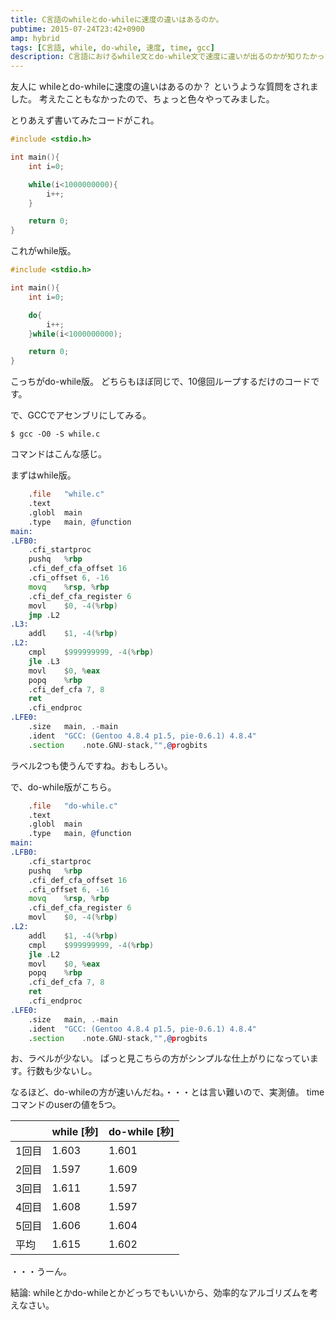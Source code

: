 ```yaml
---
title: C言語のwhileとdo-whileに速度の違いはあるのか。
pubtime: 2015-07-24T23:42+0900
amp: hybrid
tags: [C言語, while, do-while, 速度, time, gcc]
description: C言語におけるwhile文とdo-while文で速度に違いが出るのかが知りたかったので、gccでアセンブリにしてコードを眺めてみました。末尾にベンチマークの結果も載せています。
---
```


友人に whileとdo-whileに速度の違いはあるのか？ というような質問をされました。
考えたこともなかったので、ちょっと色々やってみました。

とりあえず書いてみたコードがこれ。
``` c
#include <stdio.h>

int main(){
    int i=0;

    while(i<1000000000){
        i++;
    }

    return 0;
}
```
これがwhile版。

``` c
#include <stdio.h>

int main(){
    int i=0;

    do{
        i++;
    }while(i<1000000000);

    return 0;
}
```
こっちがdo-while版。
どちらもほぼ同じで、10億回ループするだけのコードです。

で、GCCでアセンブリにしてみる。
``` shell
$ gcc -O0 -S while.c
```
コマンドはこんな感じ。

まずはwhile版。
``` asm
    .file	"while.c"
    .text
    .globl	main
    .type	main, @function
main:
.LFB0:
    .cfi_startproc
    pushq	%rbp
    .cfi_def_cfa_offset 16
    .cfi_offset 6, -16
    movq	%rsp, %rbp
    .cfi_def_cfa_register 6
    movl	$0, -4(%rbp)
    jmp	.L2
.L3:
    addl	$1, -4(%rbp)
.L2:
    cmpl	$999999999, -4(%rbp)
    jle	.L3
    movl	$0, %eax
    popq	%rbp
    .cfi_def_cfa 7, 8
    ret
    .cfi_endproc
.LFE0:
    .size	main, .-main
    .ident	"GCC: (Gentoo 4.8.4 p1.5, pie-0.6.1) 4.8.4"
    .section	.note.GNU-stack,"",@progbits
```
ラベル2つも使うんですね。おもしろい。

で、do-while版がこちら。
``` asm
    .file	"do-while.c"
    .text
    .globl	main
    .type	main, @function
main:
.LFB0:
    .cfi_startproc
    pushq	%rbp
    .cfi_def_cfa_offset 16
    .cfi_offset 6, -16
    movq	%rsp, %rbp
    .cfi_def_cfa_register 6
    movl	$0, -4(%rbp)
.L2:
    addl	$1, -4(%rbp)
    cmpl	$999999999, -4(%rbp)
    jle	.L2
    movl	$0, %eax
    popq	%rbp
    .cfi_def_cfa 7, 8
    ret
    .cfi_endproc
.LFE0:
    .size	main, .-main
    .ident	"GCC: (Gentoo 4.8.4 p1.5, pie-0.6.1) 4.8.4"
    .section	.note.GNU-stack,"",@progbits
```
お、ラベルが少ない。
ぱっと見こちらの方がシンプルな仕上がりになっています。行数も少ないし。

なるほど、do-whileの方が速いんだね。・・・とは言い難いので、実測値。
timeコマンドのuserの値を5つ。

|     |while [秒]|do-while [秒]|
|-----|----------|-------------|
|1回目|1.603     |1.601        |
|2回目|1.597     |1.609        |
|3回目|1.611     |1.597        |
|4回目|1.608     |1.597        |
|5回目|1.606     |1.604        |
|平均 |1.615     |1.602        |

・・・うーん。

結論: whileとかdo-whileとかどっちでもいいから、効率的なアルゴリズムを考えなさい。
